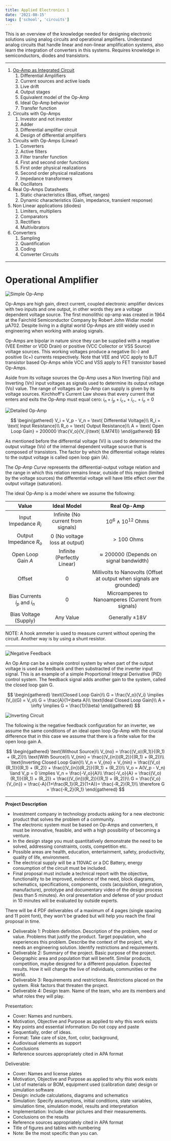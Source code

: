 ```yaml
---
title: Applied Electronics 1
date: '2021-08-15'
tags: ['school', 'circuits']
---
```


This is an overview of the knowledge needed for designing electronic solutions using analog circuits and operational amplifiers. Understand analog circuits that handle linear and non-linear amplification systems, also learn the integration of converters in this systems. Requires knowledge in semiconductors, diodes and transistors.

***

1. [Op-Amp as Integrated Circuit](#operational-amplifier)
	1. Differential Amplifiers
	2. Current sources and active loads
	3. Live drift
	4. Output stages
	5. Equivalent model of the Op-Amp
	6. Ideal Op-Amp behavior
	7. Transfer function
2. Circuits with Op-Amps
	1. Investor and not investor
	2. Adder
	3. Differential amplifier circuit	
	4. Design of differential amplifiers
3. Circuits with Op-Amps (Linear)
	1. Converters
	2. Active filters
	3. Filter transfer function
	4. First and second order functions
	5. First order physical realizations
	6. Second order physical realizations
	7. Impedance transformers
	8. Oscillators
4. Real Op-Amps Datasheets
	1. Static characteristics (Bias, offset, ranges)
	2. Dynamic characteristics (Gain, impedance, transient response)
5. Non Linear applications (diodes)
	1. Limiters, multipliers
	2. Comparators
	3. Rectifiers
	4. Multivibrators
6. Converters
	1. Sampling
	2. Quantification
	3. Coding
	4. Converter Circuits

***

# Operational Amplifier #

![Simple Op-Amp](/static/images/notes/LM741AppliedElectro.png)

Op-Amps are high gain, direct current, coupled electronic amplifier devices with two inputs and one output, in other words they are a voltage dependent voltage source. The first monolithic op-amp was created in 1964 at the Fairchild Semiconductor Company by Robert John Widlar model μA702. Despite living in a digital world Op-Amps are still widely used in engineering when working with analog signals.

Op-Amps are bipolar in nature since they can be supplied with a negative (VEE Emitter or VDD Drain) or positive (VCC Collector or VSS Source) voltage sources. This working voltages produce a negative (Ic-) and positive (Ic+) currents respectively. Note that VEE and VCC apply to BJT transistor based Op-Amps while VCC and VSS apply to FET transistor based Op-Amps.

Aside from its voltage sources the Op-Amp uses a Non Inverting (Vp) and Inverting (Vn) input voltages as signals used to determine its output voltage (Vo) value. The range of voltages an Op-Amp can supply is given by its voltage sources. Kirchhoff's Current Law shows that every current that enters and exits the Op-Amp must equal cero: $i_n + i_p + i_{c+} + i_{c-} + i_o = 0$


![Detailed Op-Amp](/static/images/notes/DetailedOpAmpAppliedElectro.png)

$$
\begin{gathered}
	V_i = V_p - V_n = \text{ Differential Voltage}\\
	R_i = \text{ Input Resistance}\\
	R_o = \text{ Output Resistance}\\
	A = \text{ Open Loop Gain} = 200000 \frac{V_o}{V_i}\text{ (LM741)}
\end{gathered}
$$

As mentioned before the differential voltage (Vi) is used to determined the output voltage (Vo) of the internal dependent voltage source that is composed of transistors. The factor by which the differential voltage relates to the output voltage is called open loop gain (A).

The *Op-Amp Curve* represents the differential-output voltage relation and the range in which this relation remains linear, outside of this region (limited by the voltage sources) the differential voltage will have little effect over the output voltage (saturation).

The ideal Op-Amp is a model where we assume the following:

| Value | Ideal Model | Real Op-Amp |
| :---: | :---: | :---: |
| Input Impedance $R_i$ | Infinite (No current from signals) | $10^6 \land 10^12$ Ohms |
| Output Impedance $R_o$ | 0 (No voltage loss at output) | $>100$ Ohms | 
| Open Loop Gain $A$ | Infinite (Perfectly Linear) | $\approx 200000$ (Depends on signal bandwidth) |
| Offset | 0 | Millivolts to Nanovolts (Offset at output when signals are grounded) |
| Bias Currents $i_p$ and $i_n$ | 0 | Microamperes to Nanoamperes (Current from signals) |
| Bias Voltage (Supply) | Any Value | Generally $\pm 18 V$ |

NOTE: A hook ammeter is used to measure current without opening the circuit. Another way is by using a shunt resistor.

***

![Negative Feedback](/static/images/notes/ExampleIdealInvertingOpAmpAppliedElectro.png)

An Op Amp can be a simple control system by when part of the output voltage is used as feedback and then substracted of the inverter input signal. This is an example of a simple Proportional Integral Derivative (PID) control system. The feedback signal adds another gain to the system, called the closed loop gain G.

$$
\begin{gathered}
	\text{Closed Loop Gain}\\
	G = \frac{V_o}{V_i} \implies (V_i)(G) = V_o\\
	G = \frac{A}{1+\beta A}\\
	\text{Ideal Closed Loop Gain}\\
	A = \infty \implies G = \frac{1}{\beta}
\end{gathered}
$$

![Inverting Circuit](/static/images/notes/SolvingBySuperpositionInvertingOpAppliedElectro.png)


The following is the negative feedback configuration for an inverter, we assume the same conditions of an ideal open loop Op-Amp with the crucial difference that in this case we assume that there is a finite value for the open loop gain A.

$$
\begin{gathered}
	\text{Without Source}\\
	V_{no} = \frac{(V_o)(R_1)}{(R_1) + (R_2)}\\
	\text{With Source}\\
	V_{nin} = \frac{(V_{in})(R_2)}{(R_1) + (R_2)}\\
	\text{Inverting Closed Loop Gain}\\
	V_n = V_{no} + V_{nin} = \frac{(V_o)(R_1)}{(R_1) + (R_2)} + \frac{(V_{in})(R_2)}{(R_1) + (R_2)}\\
	V_o = A(V_p - V_n) \land V_p = 0 \implies V_n = \frac{-V_o}{A}\\
	\frac{-V_o}{A} = \frac{(V_o)(R_1)}{(R_1) + (R_2)} + \frac{(V_{in})(R_2)}{(R_1) + (R_2)}\\
	G = \frac{V_o}{V_{in}} = \frac{-A}{1+\frac{R_1}{R_2}(1+A)}= \frac{-R_2}{R_1}\\
	\therefore G = \frac{-R_2}{R_1}
\end{gathered}
$$

***

**Project Description**

* Investment company in technology products asking for a new electronic product that solves the problem of a community. 
* The electronic system must be based on Op-Amps and converters, it must be innovative, feasible, and with a high possibility of becoming a venture. 
* In the design stage you must quantitatively demonstrate the need to be solved, addressing constraints, costs, competition etc. 
* Possible areas are health, education, entertainment, safety, productivity, quality of life, environment.
* The electrical supply will be a 110VAC or a DC Battery, energy consumption of the circuit must be included. 
* Final proposal must include a technical report with the objective, functionality to be improved, evidence of the need, block diagrams, schematics, specifications, components, costs (acquisition, integration, manufacture), prototype and documentary video of the design process (less than 5 minutes). An oral presentation and defense of your product in 10 minutes will be evaluated by outside experts.

There will be 4 PDF deliverables of a maximum of 4 pages (single spacing and 11 point font), they won't be graded but will help you reach the final proposal in time.

* Deliverable 1: Problem definition. Description of the problem, need or value. Problems that justify the product. Target population, who experiences this problem. Describe the context of the project, why it needs an engineering solution. Identify restrictions and requirements.
* Deliverable 2: Summary of the project. Basic purpose of the project. Geographic area and population that will benefit. Similar products, competition, maybe designed for a different population. Expected results. How it will change the live of individuals, communities or the world.
* Deliverable 3: Requirements and restrictions. Restrictions placed on the system. Risk factors that threaten the project.
* Deliverable 4: Design team. Name of the team, who are its members and what roles they will play. 

Presentation:

* Cover: Names and numbers.
* Motivation, Objective and Purpose as applied to why this work exists
* Key points and essential information: Do not copy and paste
* Sequentially, order of ideas.
* Format: Take care of size, font, color, background,
* Audiovisual elements as support
* Conclusions
* Reference sources appropriately cited in APA format

Deliverable:

* Cover: Names and license plates
* Motivation, Objective and Purpose as applied to why this work exists
* List of materials or BOM, equipment used (calibration date) design or simulation software
* Design: include calculations, diagrams and schematics
* Simulation: Specify assumptions, initial conditions, state variables, simulation time, simulation model, results and interpretation
* Implementation: Include clear pictures and their measurements.
* Conclusions on the results
* Reference sources appropriately cited in APA format
* Title of figures and tables with numbering
* Note: Be the most specific than you can.

